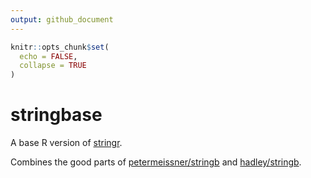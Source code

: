 ```yaml
---
output: github_document
---
```


<!-- README.md is generated from README.Rmd. Please edit that file -->

```r
knitr::opts_chunk$set(
  echo = FALSE,
  collapse = TRUE
)
```

# stringbase

<!-- badges: start -->
<!-- badges: end -->

A base R version of [stringr](https://github.com/tidyverse/stringr).

Combines the good parts of [petermeissner/stringb](https://github.com/petermeissner/stringb) 
and [hadley/stringb](https://github.com/hadley/stringb).
